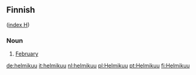 ==Finnish==
([[Wiktionary:Finnish_index_h|index H]])

===Noun===

# [[February]]

[[de:helmikuu]]
[[it:helmikuu]]
[[nl:helmikuu]]
[[pl:Helmikuu]]
[[pt:Helmikuu]]
[[fi:Helmikuu]]